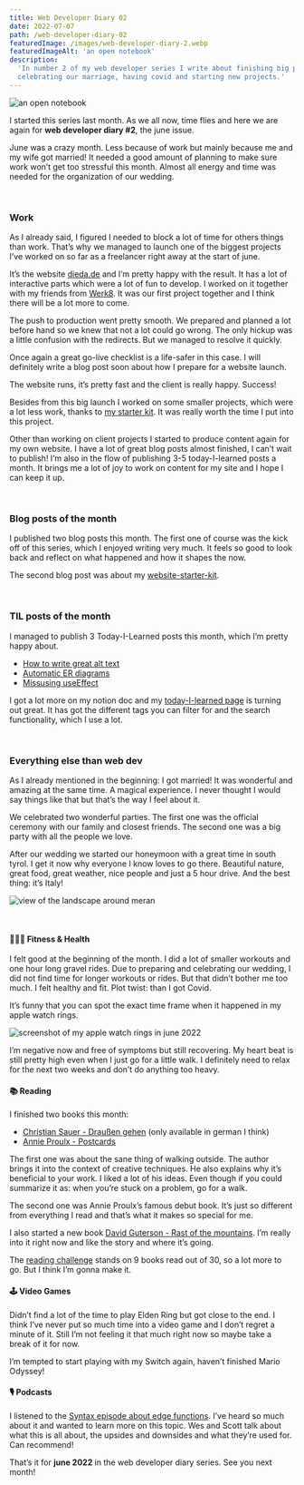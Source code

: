 ```yaml
---
title: Web Developer Diary 02
date: 2022-07-07
path: /web-developer-diary-02
featuredImage: /images/web-developer-diary-2.webp
featuredImageAlt: 'an open notebook'
description:
  'In number 2 of my web developer series I write about finishing big projects,
  celebrating our marriage, having covid and starting new projects.'
---
```


![an open notebook](../images/web-developer-diary-2.webp)

I started this series last month. As we all now, time flies and here we are
again for **web developer diary #2**, the june issue.

June was a crazy month. Less because of work but mainly because me and my wife
got married! It needed a good amount of planning to make sure work won’t get too
stressful this month. Almost all energy and time was needed for the organization
of our wedding.

<br />

### Work

As I already said, I figured I needed to block a lot of time for others things
than work. That’s why we managed to launch one of the biggest projects I’ve
worked on so far as a freelancer right away at the start of june.

It’s the website [dieda.de](http://dieda.de) and I’m pretty happy with the
result. It has a lot of interactive parts which were a lot of fun to develop. I
worked on it together with my friends from [Werk8](https://www.werk8.design/).
It was our first project together and I think there will be a lot more to come.

The push to production went pretty smooth. We prepared and planned a lot before
hand so we knew that not a lot could go wrong. The only hickup was a little
confusion with the redirects. But we managed to resolve it quickly.

Once again a great go-live checklist is a life-safer in this case. I will
definitely write a blog post soon about how I prepare for a website launch.

The website runs, it’s pretty fast and the client is really happy. Success!

Besides from this big launch I worked on some smaller projects, which were a lot
less work, thanks to
[my starter kit](https://github.com/marcoheine-com/website-starter-kit). It was
really worth the time I put into this project.

Other than working on client projects I started to produce content again for my
own website. I have a lot of great blog posts almost finished, I can’t wait to
publish! I’m also in the flow of publishing 3-5 today-I-learned posts a month.
It brings me a lot of joy to work on content for my site and I hope I can keep
it up.

<br />

### Blog posts of the month

I published two blog posts this month. The first one of course was the kick off
of this series, which I enjoyed writing very much. It feels so good to look back
and reflect on what happened and how it shapes the now.

The second blog post was about my
[website-starter-kit](/blog/website-starter-kit/).

<br />

### TIL posts of the month

I managed to publish 3 Today-I-Learned posts this month, which I’m pretty happy
about.

- [How to write great alt text](/today-i-learned/write-great-alt-text/)
- [Automatic ER diagrams](/today-i-learned/automatic-er-diagrams/)
- [Missusing useEffect](/today-i-learned/missusing-use-effect/)

I got a lot more on my notion doc and my
[today-I-learned page](/today-i-learned/) is turning out great. It has got the
different tags you can filter for and the search functionality, which I use a
lot.

<br />

### Everything else than web dev

As I already mentioned in the beginning: I got married! It was wonderful and
amazing at the same time. A magical experience. I never thought I would say
things like that but that’s the way I feel about it.

We celebrated two wonderful parties. The first one was the official ceremony
with our family and closest friends. The second one was a big party with all the
people we love.

After our wedding we started our honeymoon with a great time in south tyrol. I
get it now why everyone I know loves to go there. Beautiful nature, great food,
great weather, nice people and just a 5 hour drive. And the best thing: it’s
Italy!

![view of the landscape around meran](../images/view-from-meran.webp)

<br />

#### 🏋🏻‍♂️ Fitness & Health

I felt good at the beginning of the month. I did a lot of smaller workouts and
one hour long gravel rides. Due to preparing and celebrating our wedding, I did
not find time for longer workouts or rides. But that didn’t bother me too much.
I felt healthy and fit. Plot twist: than I got Covid.

It’s funny that you can spot the exact time frame when it happened in my apple
watch rings.

![screenshot of my apple watch rings in june 2022](../images/apple-watch-rings-june-2022.webp)

I’m negative now and free of symptoms but still recovering. My heart beat is
still pretty high even when I just go for a little walk. I definitely need to
relax for the next two weeks and don’t do anything too heavy.

#### 📚 Reading

I finished two books this month:

- [Christian Sauer - Draußen gehen](https://www.goodreads.com/book/show/48715024-drau-en-gehen)
  (only available in german I think)
- [Annie Proulx - Postcards](https://www.goodreads.com/book/show/28000.Postcards)

The first one was about the sane thing of walking outside. The author brings it
into the context of creative techniques. He also explains why it’s beneficial to
your work. I liked a lot of his ideas. Even though if you could summarize it as:
when you’re stuck on a problem, go for a walk.

The second one was Annie Proulx’s famous debut book. It’s just so different from
everything I read and that’s what it makes so special for me.

I also started a new book
[David Guterson - Rast of the mountains](https://www.goodreads.com/book/show/50993.East_of_the_Mountains?ref=nav_sb_ss_1_16).
I’m really into it right now and like the story and where it’s going.

The
[reading challenge](https://www.goodreads.com/challenges/11636?ref=nav_profile_rc)
stands on 9 books read out of 30, so a lot more to go. But I think I’m gonna
make it.

#### 🕹 Video Games

Didn’t find a lot of the time to play Elden Ring but got close to the end. I
think I’ve never put so much time into a video game and I don’t regret a minute
of it. Still I’m not feeling it that much right now so maybe take a break of it
for now.

I’m tempted to start playing with my Switch again, haven’t finished Mario
Odyssey!

#### 🎙 Podcasts

I listened to the
[Syntax episode about edge functions](https://syntax.fm/show/454/wtf-is-the-edge-edge-compute-functions).
I’ve heard so much about it and wanted to learn more on this topic. Wes and
Scott talk about what this is all about, the upsides and downsides and what
they’re used for. Can recommend!

That’s it for **june 2022** in the web developer diary series. See you next
month!
